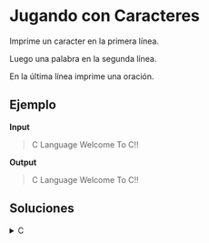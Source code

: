 # Jugando con Caracteres

Imprime un caracter en la primera línea.

Luego una palabra en la segunda línea.

En la última línea imprime una oración.

## Ejemplo

**Input**
> C
> Language
> Welcome To C!!

**Output**
> C
> Language
> Welcome To C!!

## Soluciones

<details>
    <summary>C</summary>
```c
#include <stdio.h>

int main() {
    
    char ch;
    char s[100];
    char sen[100];
    
    scanf("%c", &ch);
    scanf("%s", s);
    scanf(" %[^\n]", sen); 
    
    printf("%c\n", ch);
    printf("%s\n", s);
    printf("%s\n", sen);
        
    return 0;
}
```
</details>
